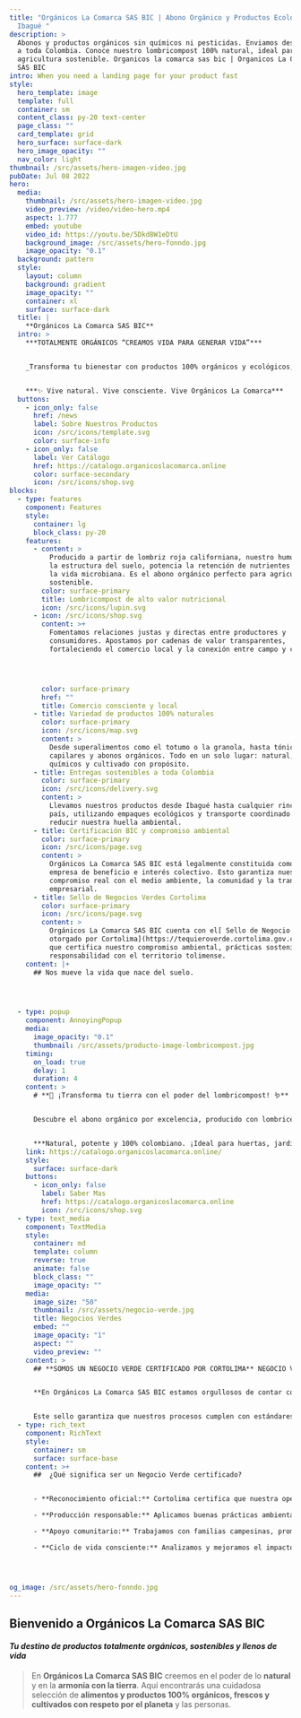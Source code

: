 ```yaml
---
title: "Orgánicos La Comarca SAS BIC | Abono Orgánico y Productos Ecológicos en
  Ibagué "
description: >
  Abonos y productos orgánicos sin químicos ni pesticidas. Enviamos desde Ibagué
  a toda Colombia. Conoce nuestro lombricompost 100% natural, ideal para
  agricultura sostenible. Organicos la comarca sas bic | Organicos La Comarca
  SAS BIC
intro: When you need a landing page for your product fast
style:
  hero_template: image
  template: full
  container: sm
  content_class: py-20 text-center
  page_class: ""
  card_template: grid
  hero_surface: surface-dark
  hero_image_opacity: ""
  nav_color: light
thumbnail: /src/assets/hero-imagen-video.jpg
pubDate: Jul 08 2022
hero:
  media:
    thumbnail: /src/assets/hero-imagen-video.jpg
    video_preview: /video/video-hero.mp4
    aspect: 1.777
    embed: youtube
    video_id: https://youtu.be/5Dkd8W1eDtU
    background_image: /src/assets/hero-fonndo.jpg
    image_opacity: "0.1"
  background: pattern
  style:
    layout: column
    background: gradient
    image_opacity: ""
    container: xl
    surface: surface-dark
  title: |
    **Orgánicos La Comarca SAS BIC**
  intro: >
    ***TOTALMENTE ORGÁNICOS “CREAMOS VIDA PARA GENERAR VIDA”***


    _Transforma tu bienestar con productos 100% orgánicos y ecológicos, sin químicos ni pesticidas. Cultivados con amor por la tierra._


    ***✨ Vive natural. Vive consciente. Vive Orgánicos La Comarca***
  buttons:
    - icon_only: false
      href: /news
      label: Sobre Nuestros Productos
      icon: /src/icons/template.svg
      color: surface-info
    - icon_only: false
      label: Ver Catálogo
      href: https://catalogo.organicoslacomarca.online
      color: surface-secondary
      icon: /src/icons/shop.svg
blocks:
  - type: features
    component: Features
    style:
      container: lg
      block_class: py-20
    features:
      - content: >
          Producido a partir de lombriz roja californiana, nuestro humus mejora
          la estructura del suelo, potencia la retención de nutrientes y activa
          la vida microbiana. Es el abono orgánico perfecto para agricultura
          sostenible.
        color: surface-primary
        title: Lombricompost de alto valor nutricional
        icon: /src/icons/lupin.svg
      - icon: /src/icons/shop.svg
        content: >+
          Fomentamos relaciones justas y directas entre productores y
          consumidores. Apostamos por cadenas de valor transparentes,
          fortaleciendo el comercio local y la conexión entre campo y ciudad.




        color: surface-primary
        href: ""
        title: Comercio consciente y local
      - title: Variedad de productos 100% naturales
        color: surface-primary
        icon: /src/icons/map.svg
        content: >
          Desde superalimentos como el totumo o la granola, hasta tónicos
          capilares y abonos orgánicos. Todo en un solo lugar: natural, sin
          químicos y cultivado con propósito.
      - title: Entregas sostenibles a toda Colombia
        color: surface-primary
        icon: /src/icons/delivery.svg
        content: >
          Llevamos nuestros productos desde Ibagué hasta cualquier rincón del
          país, utilizando empaques ecológicos y transporte coordinado para
          reducir nuestra huella ambiental.
      - title: Certificación BIC y compromiso ambiental
        color: surface-primary
        icon: /src/icons/page.svg
        content: >
          Orgánicos La Comarca SAS BIC está legalmente constituida como una
          empresa de beneficio e interés colectivo. Esto garantiza nuestro
          compromiso real con el medio ambiente, la comunidad y la transparencia
          empresarial.
      - title: Sello de Negocios Verdes Cortolima
        color: surface-primary
        icon: /src/icons/page.svg
        content: >
          Orgánicos La Comarca SAS BIC cuenta con el[ Sello de Negocio Verde
          otorgado por Cortolima](https://tequieroverde.cortolima.gov.co), lo
          que certifica nuestro compromiso ambiental, prácticas sostenibles y
          responsabilidad con el territorio tolimense.
    content: |+
      ## Nos mueve la vida que nace del suelo.




  - type: popup
    component: AnnoyingPopup
    media:
      image_opacity: "0.1"
      thumbnail: /src/assets/producto-image-lombricompost.jpg
    timing:
      on_load: true
      delay: 1
      duration: 4
    content: >
      # **🌱 ¡Transforma tu tierra con el poder del lombricompost! 🪱**


      Descubre el abono orgánico por excelencia, producido con lombrices californianas que revitalizan tus plantas, enriquecen el suelo y eliminan la necesidad de químicos.


      ***Natural, potente y 100% colombiano. ¡Ideal para huertas, jardines y cultivos sostenibles!***
    link: https://catalogo.organicoslacomarca.online/
    style:
      surface: surface-dark
    buttons:
      - icon_only: false
        label: Saber Mas
        href: https://catalogo.organicoslacomarca.online
        icon: /src/icons/shop.svg
  - type: text_media
    component: TextMedia
    style:
      container: md
      template: column
      reverse: true
      animate: false
      block_class: ""
      image_opacity: ""
    media:
      image_size: "50"
      thumbnail: /src/assets/negocio-verde.jpg
      title: Negocios Verdes
      embed: ""
      image_opacity: "1"
      aspect: ""
      video_preview: ""
    content: >
      ## **SOMOS UN NEGOCIO VERDE CERTIFICADO POR CORTOLIMA** NEGOCIO VERDE


      **En Orgánicos La Comarca SAS BIC estamos orgullosos de contar con el Sello de Negocio Verde otorgado por Cortolima,** una distinción que valida nuestro compromiso con la sostenibilidad, la economía circular y la protección del medio ambiente.


      Este sello garantiza que nuestros procesos cumplen con estándares ambientales, sociales y económicos responsables. Nos impulsa a seguir cultivando productos 100% orgánicos, apoyando a comunidades rurales y aplicando prácticas de bajo impacto ecológico.
  - type: rich_text
    component: RichText
    style:
      container: sm
      surface: surface-base
    content: >+
      ##  ¿Qué significa ser un Negocio Verde certificado?


      - **Reconocimiento oficial:** Cortolima certifica que nuestra operación promueve el desarrollo sostenible en el Tolima.

      - **Producción responsable:** Aplicamos buenas prácticas ambientales desde el cultivo hasta la entrega del producto.

      - **Apoyo comunitario:** Trabajamos con familias campesinas, promoviendo el bienestar social y la economía local.

      - **Ciclo de vida consciente:** Analizamos y mejoramos el impacto de nuestros productos en cada etapa, desde su origen hasta su disposición final.




og_image: /src/assets/hero-fonndo.jpg
---
```

## Bienvenido a Orgánicos La Comarca SAS BIC

#### ***Tu destino de productos totalmente orgánicos, sostenibles y llenos de vida***

> En **Orgánicos La Comarca SAS BIC** creemos en el poder de lo **natural** y en la **armonía con la tierra**. Aquí encontrarás una cuidadosa selección de **alimentos y productos 100% orgánicos, frescos y cultivados con respeto por el planeta** y las personas.




